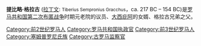 {{Dablink|本条目是有关前177年和前163年的[[罗马执政官|罗马执政官]]。其同名的儿子，著名的[[格拉古兄弟|格拉古兄弟]]中的兄长，参见'''[[提比略·格拉古|提比略·格拉古]]'''条目}}

{{expand|time=2008-07-02}}
'''提比略·格拉古''' ([[拉丁文|拉丁文]]: <small>Tiberius Sempronius Gracchus</small>，ca. 217 BC – 154 BC)是[[罗马共和国|罗马共和国]][[第二次布匿战争|第二次布匿战争]]时期元老院的议员、[[大西庇阿|大西庇阿]]的女婿、格拉古兄弟之父。

{{歐洲政治人物小作品}}
{{古罗马小作品}}

[[Category:前2世纪罗马人|Category:前2世纪罗马人]]
[[Category:罗马共和国执政官|Category:罗马共和国执政官]]
[[Category:前3世纪罗马人|Category:前3世纪罗马人]]
[[Category:塞姆普罗尼氏族|Category:塞姆普罗尼氏族]]
[[Category:古罗马监察官|Category:古罗马监察官]]